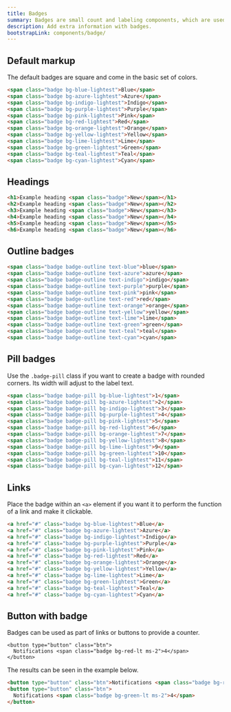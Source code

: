 ```yaml
---
title: Badges
summary: Badges are small count and labeling components, which are used to add extra information to an interface element. You can use them to draw users' attention to a new element, notify about unread messages or provide any kind of additional info.
description: Add extra information with badges.
bootstrapLink: components/badge/
---
```


## Default markup

The default badges are square and come in the basic set of colors.

```html example centered separated
<span class="badge bg-blue-lightest">Blue</span>
<span class="badge bg-azure-lightest">Azure</span>
<span class="badge bg-indigo-lightest">Indigo</span>
<span class="badge bg-purple-lightest">Purple</span>
<span class="badge bg-pink-lightest">Pink</span>
<span class="badge bg-red-lightest">Red</span>
<span class="badge bg-orange-lightest">Orange</span>
<span class="badge bg-yellow-lightest">Yellow</span>
<span class="badge bg-lime-lightest">Lime</span>
<span class="badge bg-green-lightest">Green</span>
<span class="badge bg-teal-lightest">Teal</span>
<span class="badge bg-cyan-lightest">Cyan</span>
```

## Headings

```html example columns={1} height="20rem" centered
<h1>Example heading <span class="badge">New</span></h1>
<h2>Example heading <span class="badge">New</span></h2>
<h3>Example heading <span class="badge">New</span></h3>
<h4>Example heading <span class="badge">New</span></h4>
<h5>Example heading <span class="badge">New</span></h5>
<h6>Example heading <span class="badge">New</span></h6>
```

## Outline badges



```html example centered separated
<span class="badge badge-outline text-blue">blue</span>
<span class="badge badge-outline text-azure">azure</span>
<span class="badge badge-outline text-indigo">indigo</span>
<span class="badge badge-outline text-purple">purple</span>
<span class="badge badge-outline text-pink">pink</span>
<span class="badge badge-outline text-red">red</span>
<span class="badge badge-outline text-orange">orange</span>
<span class="badge badge-outline text-yellow">yellow</span>
<span class="badge badge-outline text-lime">lime</span>
<span class="badge badge-outline text-green">green</span>
<span class="badge badge-outline text-teal">teal</span>
<span class="badge badge-outline text-cyan">cyan</span>
```

## Pill badges

Use the `.badge-pill` class if you want to create a badge with rounded corners. Its width will adjust to the label text.

```html example centered separated 
<span class="badge badge-pill bg-blue-lightest">1</span>
<span class="badge badge-pill bg-azure-lightest">2</span>
<span class="badge badge-pill bg-indigo-lightest">3</span>
<span class="badge badge-pill bg-purple-lightest">4</span>
<span class="badge badge-pill bg-pink-lightest">5</span>
<span class="badge badge-pill bg-red-lightest">6</span>
<span class="badge badge-pill bg-orange-lightest">7</span>
<span class="badge badge-pill bg-yellow-lightest">8</span>
<span class="badge badge-pill bg-lime-lightest">9</span>
<span class="badge badge-pill bg-green-lightest">10</span>
<span class="badge badge-pill bg-teal-lightest">11</span>
<span class="badge badge-pill bg-cyan-lightest">12</span>
```

## Links

Place the badge within an `<a>` element if you want it to perform the function of a link and make it clickable.

```html example centered separated 
<a href="#" class="badge bg-blue-lightest">Blue</a>
<a href="#" class="badge bg-azure-lightest">Azure</a>
<a href="#" class="badge bg-indigo-lightest">Indigo</a>
<a href="#" class="badge bg-purple-lightest">Purple</a>
<a href="#" class="badge bg-pink-lightest">Pink</a>
<a href="#" class="badge bg-red-lightest">Red</a>
<a href="#" class="badge bg-orange-lightest">Orange</a>
<a href="#" class="badge bg-yellow-lightest">Yellow</a>
<a href="#" class="badge bg-lime-lightest">Lime</a>
<a href="#" class="badge bg-green-lightest">Green</a>
<a href="#" class="badge bg-teal-lightest">Teal</a>
<a href="#" class="badge bg-cyan-lightest">Cyan</a>
```

## Button with badge

Badges can be used as part of links or buttons to provide a counter.

```
<button type="button" class="btn">
  Notifications <span class="badge bg-red-lt ms-2">4</span>
</button>
```

The results can be seen in the example below.

```html example centered separated
<button type="button" class="btn">Notifications <span class="badge bg-red-lt ms-2">4</span></button>
<button type="button" class="btn">
  Notifications <span class="badge bg-green-lt ms-2">4</span>
</button>
```
